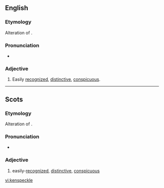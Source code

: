 ==English==

===Etymology===
Alteration of {{m|en|kenspeck}}.

===Pronunciation===
* {{IPA|/ˈkɛnspɛkəl/|lang=en}}

===Adjective===
{{en-adj}}

# {{context|Scotland|northern|_|British|lang=en}} Easily [[recognize]]d, [[distinctive]], [[conspicuous]].

----

==Scots==

===Etymology===
Alteration of {{m|sco|kenspeck}}.

===Pronunciation===
* {{IPA|/ˈkɛnspɛkl/|lang=sco}}

===Adjective===
{{sco-adj}}

# easily-[[recognize]]d, [[distinctive]], [[conspicuous]]

[[vi:kenspeckle]]